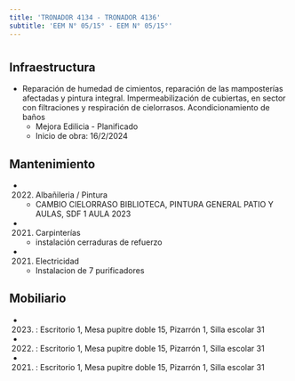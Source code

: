 ```yaml
---
title: 'TRONADOR 4134 - TRONADOR 4136'
subtitle: 'EEM N° 05/15° - EEM N° 05/15°'
---
```


#
## Infraestructura

* Reparación de humedad de cimientos, reparación de las mamposterías afectadas y pintura integral. Impermeabilización de cubiertas, en sector con filtraciones y respiración de cielorrasos.
Acondicionamiento de baños 
    + Mejora Edilicia - Planificado 
    + Inicio de obra: 16/2/2024 






## Mantenimiento

*  (2022) Albañileria / Pintura 
    + CAMBIO CIELORRASO BIBLIOTECA, PINTURA GENERAL PATIO Y AULAS, SDF 1 AULA 2023

*  (2021) Carpinterías 
    + instalación cerraduras de refuerzo

*  (2021) Electricidad 
    + Instalacion de 7 purificadores





## Mobiliario

*  (2023) : Escritorio 1, Mesa pupitre doble 15, Pizarrón 1, Silla escolar 31 

*  (2022) : Escritorio 1, Mesa pupitre doble 15, Pizarrón 1, Silla escolar 31 

*  (2021) : Escritorio 1, Mesa pupitre doble 15, Pizarrón 1, Silla escolar 31 



